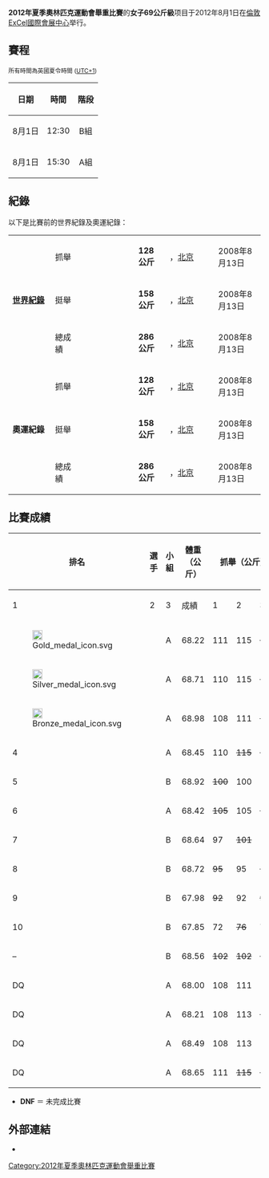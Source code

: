 {{Infobox Olympic event
|event = 女子69公斤級舉重賽
|games = 2012年夏季
|image = [[Image:Weightlifting_pictogram.svg|100px]]
|caption =
|venue = [[ExCel國際會展中心|ExCel國際會展中心]]
|date = 8月1日
|competitors = 15
|nations = 14
|gold = [[林貞心|林貞心]]
|goldNOC = PRK
|silver = [[Anna_Nurmukhambetova|A Nurmukhambetova]]
|silverNOC = KAZ
|bronze = [[Ubaldina_Valoyes_Cuesta|U V Cuesta]]
|bronzeNOC = COL
|prev = [[2008年夏季奧林匹克運動會舉重比賽－女子69公斤級|2008年]]
|next = [[2016年夏季奧林匹克運動會舉重比賽－女子69公斤級|2016年]]
}}
'''2012年夏季奧林匹克運動會舉重比賽'''的'''女子69公斤級'''项目于2012年8月1日在[[倫敦|倫敦]][[ExCel國際會展中心|ExCel國際會展中心]]举行。

==賽程==
{{2012年夏季奧林匹克運動會舉重比賽}}
<small>所有時間為英國夏令時間 ([[UTC+1|UTC+1]]) </small>
{| class="wikitable"
|- align=left
! 日期
! 時間
! 階段 

|- 
|align=center|8月1日
|align=center|12:30
|align=center|B組
|- 
|align=center|8月1日
|align=center|15:30
|align=center|A組
|}

==紀錄==
以下是比賽前的世界紀錄及奧運紀錄：
{| class="wikitable"
|width=150 rowspan=3|'''[[舉重世界紀錄列表|世界紀錄]]'''
|width=85| 抓舉
|width=230|{{flagathlete|[[劉春紅|劉春紅]]|CHN}}
|width=70|'''128公斤'''
|width=180|{{CHN}}，[[北京|北京]]
|width=130|2008年8月13日
|-
|挺舉
|{{flagathlete|[[劉春紅|劉春紅]]|CHN}}
|'''158公斤'''
|{{CHN}}，[[北京|北京]]
|2008年8月13日
|-
|總成績
|{{flagathlete|[[劉春紅|劉春紅]]|CHN}}
|'''286公斤'''
|{{CHN}}，[[北京|北京]]
|2008年8月13日
|-
|rowspan=3|'''奧運紀錄''' || 抓舉|| {{flagathlete|[[劉春紅|劉春紅]]|CHN|2008年夏季}} || '''128公斤''' || {{CHN}}，[[北京|北京]] || 2008年8月13日
|-
| 挺舉 || {{flagIOCathlete|[[劉春紅|劉春紅]]|CHN|2008年夏季}} || '''158公斤''' || {{CHN}}，[[北京|北京]] || 2008年8月13日
|-
| 總成績 || {{flagIOCathlete|[[劉春紅|劉春紅]]|CHN|2008年夏季}} || '''286公斤''' ||{{CHN}}，[[北京|北京]] || 2008年8月13日
|}

== 比賽成績 ==
{|class = "wikitable" style="font-size:90%"
! rowspan=2 width=50 | 排名
! rowspan=2 |選手
! rowspan=2 width=35 |小組
! rowspan=2 width=60 |體重<br />（公斤）
!colspan=4| 抓舉（公斤）
!colspan=4| 挺舉（公斤）
!rowspan=2 width=60|總成績<br />（公斤）
|-
! width=40|1
! width=40|2
! width=40|3
! width=50|成績
! width=40|1
! width=40|2
! width=40|3
! width=50|成績
|- align=center
| [[File:Gold_medal_icon.svg|20px]] ||align=left| {{flagIOCathlete|[[林貞心|林貞心]]|PRK|2012年夏季}} || A ||68.22  || 111 || 115 || <s>117</s> || 115 || 142 || <s>146</s> || 146 || 146 || '''261'''
|- align=center
| [[File:Silver_medal_icon.svg|20px]] ||align=left| {{flagIOCathlete|[[Anna_Nurmukhambetova|A Nurmukhambetova]]|KAZ|2012年夏季}} || A ||68.71  || 110 || 115 || <s>117</s> || 115 || 136 || <s>140</s> || <s>140</s> || 136 || '''251'''
|- align=center
| [[File:Bronze_medal_icon.svg|20px]] ||align=left| {{flagIOCathlete|[[Ubaldina_Valoyes_Cuesta|U V Cuesta]]|COL|2012年夏季}} || A ||68.98  || 108 || 111 || <s>113</s> || 111 || 130 || <s>135</s> || 135 || 135 || '''246'''
|- align=center
| 4 ||align=left| {{flagIOCathlete|[[黃釋緒|黃釋緒]]|TPE|2012年夏季}} || A ||68.45  || 110 || <s>115</s> || <s>115</s> || 110 || <s>130</s> || 130 || 131 || 131 || '''241'''
|- align=center
| 5 ||align=left| {{flagIOCathlete|[[Marie-Eve_Beauchemin-Nadeau|M-E B-Nadeau]]|CAN|2012年夏季}} || B ||68.92  || <s>100</s> || 100 || 104 || 104 || 130 || <s>134</s> || 135 || 135 || '''239'''
|- align=center
| 6 ||align=left| {{flagIOCathlete|[[Ahmed_Esmat|Ahmed Esmat]]|EGY|2012年夏季}} || A ||68.42  || <s>105</s> || 105 || <s>108</s> || 105 || <s>130</s> || 130 || <s>134</s> || 130 || '''235'''
|- align=center
| 7 ||align=left| {{flagIOCathlete|[[Hassine_Ghada|H Ghada]]|TUN|2012年夏季}} || B ||68.64  || 97 || <s>101</s> || 102 || 102 || 115 || 120 || <s>125</s> || 120 || '''222'''
|- align=center
| 8 ||align=left| {{flagIOCathlete|[[Rosa_Tenorio_Silva|R T Silva]]|ECU|2012年夏季}} || B ||68.72  || <s>95</s> || 95 || <s>100</s> || 95 || <s>115</s> || 115 || <s>120</s> || 115 || '''210'''
|- align=center
| 9 ||align=left| {{flagIOCathlete|[[Natasha_Perdue|N Perdue]]|GBR|2012年夏季}} || B ||67.98  || <s>92</s> || 92 || <s>95</s> || 92 || 113 || – || – || 113 || '''205'''
|- align=center
| 10 ||align=left| {{flagIOCathlete|[[Mercy_Apondi_Obiero|M A Obiero]]|KEN|2012年夏季}} || B ||67.85  || 72 || <s>76</s> || 76 || 76 || 100 || 105 || <s>111</s> || 105 || '''181'''
|- align=center
| – ||align=left| {{flagIOCathlete|[[Mun_Yura|Mun Yura]]|KOR|2012年夏季}} || B ||68.56  || <s>102</s> || <s>102</s> || <s>102</s> || – || – || – || – || – || '''DNF'''
|- align=center bgcolor=pink
| DQ ||align=left| {{flagIOCathlete|[[罗克萨娜·科科什|罗克萨娜·科科什]]|ROM|2012年夏季}} || A ||68.00  || 108 || 111 || 113 || 113 || 138 || 143 || <s>146</s> || 143 || <s>'''256'''</s>
|- align=center bgcolor=pink
| DQ ||align=left| {{flagIOCathlete|[[Maryna_Shkermankova|M Shkermankova]]|BLR|2012年夏季}} || A ||68.21  || 108 || 113 || <s>117</s> || 113 || 135 || 140 || 143 || 143 || <s>'''256'''</s>
|- align=center bgcolor=pink
| DQ ||align=left| {{flagIOCathlete|[[Dzina_Sazanavets|D Sazanavets]]|BLR|2012年夏季}} || A ||68.49  || 108 || 113 || 115 || 115 || <s>136</s> || 136 || 141 || 141 || <s>'''256'''</s>
|- align=center bgcolor=pink
| DQ ||align=left| {{flagIOCathlete|[[Meline_Daluzyan|M Daluzyan]]|ARM|2012年夏季}} || A ||68.65  || 111 || <s>115</s> || <s>115</s> || 111 || <s>140</s> || <s>140</s> || <s>142</s> || – || <s>'''DNF'''</s>
|}

* '''DNF''' ＝ 未完成比賽

==外部連結==
*{{official|http://www.london2012.com/weightlifting/event/women-69kg/index.html}}{{en}}

[[Category:2012年夏季奧林匹克運動會舉重比賽|Category:2012年夏季奧林匹克運動會舉重比賽]]